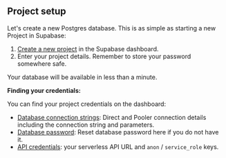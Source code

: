 ## Project setup

Let's create a new Postgres database. This is as simple as starting a new Project in Supabase:

1. [Create a new project](https://database.new/) in the Supabase dashboard.
1. Enter your project details. Remember to store your password somewhere safe.

Your database will be available in less than a minute.

**Finding your credentials:**

You can find your project credentials on the dashboard:

- [Database connection strings](https://supabase.com/dashboard/project/_/settings/api?showConnect=true): Direct and Pooler connection details including the connection string and parameters.
- [Database password](https://supabase.com/dashboard/project/_/settings/database): Reset database password here if you do not have it.
- [API credentials](https://supabase.com/dashboard/project/_/settings/api): your serverless API URL and `anon` / `service_role` keys.
